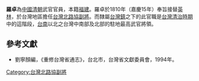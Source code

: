 '''羅卓'''為[[中國|中國]][[清朝|清朝]]武官官員，本籍[[福建|福建]]。羅卓於1810年（嘉慶15年）奉旨接替[[英林|英林]]，於台灣地區擔任[[台灣北路協|台灣北路協]][[副將|副將]]。而隸屬[[台灣鎮|台灣鎮]]之下的此官職是[[台灣清治時期|台灣清治時期]]中的這階段，[[台南|台南]]以北之台灣中南部及北部的駐地最高武官將領。

==參考文獻==
*劉寧顏編，《重修台灣省通志》，台北市，台灣省文獻委員會，1994年。

{{start box}}
{{s-before|[[英林|英林]]}}
{{s-title|[[台灣北路協|台灣北路協]][[副將|副將]]|1810年上任}}
{{s-after|[[明祥|明祥]]}}
{{end box}}

[[Category:台灣北路協副將|Category:台灣北路協副將]]